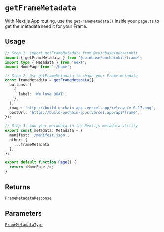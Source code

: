# `getFrameMetadata`

With Next.js App routing, use the `getFrameMetadata()` inside your `page.ts` to get the metadata need it for your Frame.

## Usage

```ts
// Step 1. import getFrameMetadata from @coinbase/onchainkit
import { getFrameMetadata } from '@coinbase/onchainkit/frame';
import type { Metadata } from 'next';
import HomePage from './home';

// Step 2. Use getFrameMetadata to shape your Frame metadata
const frameMetadata = getFrameMetadata({
  buttons: [
    {
      label: 'We love BOAT',
    },
  ],
  image: 'https://build-onchain-apps.vercel.app/release/v-0-17.png',
  postUrl: 'https://build-onchain-apps.vercel.app/api/frame',
});

// Step 3. Add your metadata in the Next.js metadata utility
export const metadata: Metadata = {
  manifest: '/manifest.json',
  other: {
    ...frameMetadata
  },
};

export default function Page() {
  return <HomePage />;
}
```

## Returns

[`FrameMetadataResponse`](/frame/types#framemetadataresponse)

## Parameters

[`FrameMetadataType`](/frame/types#framemetadatatype)
